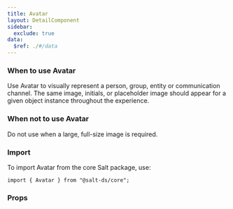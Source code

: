 ```yaml
---
title: Avatar
layout: DetailComponent
sidebar:
  exclude: true
data:
  $ref: ./#/data
---
```


### When to use Avatar

Use Avatar to visually represent a person, group, entity or communication channel. The same image, initials, or placeholder image should appear for a given object instance throughout the experience.

### When not to use Avatar

Do not use when a large, full-size image is required.

### Import

To import Avatar from the core Salt package, use:

```
import { Avatar } from "@salt-ds/core";
```

### Props

<PropsTable componentName="Avatar" />

